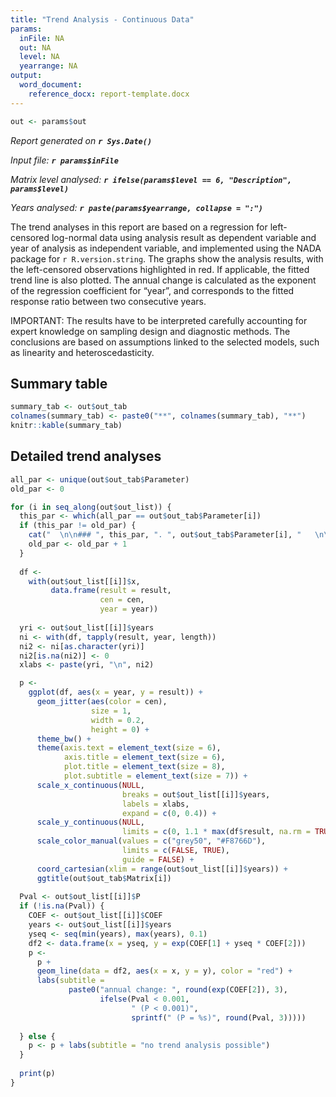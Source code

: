 ```yaml
---
title: "Trend Analysis - Continuous Data"
params:
  inFile: NA
  out: NA
  level: NA
  yearrange: NA
output:
  word_document:
    reference_docx: report-template.docx
---
```


```r
out <- params$out
```

_Report generated on **`r Sys.Date()`**_

_Input file: **`r params$inFile`**_

_Matrix level analysed: **`r ifelse(params$level == 6, "Description", params$level)`**_

_Years analysed: **`r paste(params$yearrange, collapse = ":")`**_

The trend analyses in this report are based on a regression for left-censored log-normal data using analysis result as dependent variable and year of analysis as independent variable, and implemented using the NADA package for `r R.version.string`. The graphs show the analysis results, with the left-censored observations highlighted in red. If applicable, the fitted trend line is also plotted. The annual change is calculated as the exponent of the regression coefficient for "year", and corresponds to the fitted response ratio between two consecutive years.

IMPORTANT: The results have to be interpreted carefully accounting for expert knowledge on sampling design and diagnostic methods. The conclusions are based on assumptions linked to the selected models, such as linearity and heteroscedasticity.

## Summary table

```r
summary_tab <- out$out_tab
colnames(summary_tab) <- paste0("**", colnames(summary_tab), "**")
knitr::kable(summary_tab)
```

## Detailed trend analyses

```r
all_par <- unique(out$out_tab$Parameter)
old_par <- 0

for (i in seq_along(out$out_list)) {
  this_par <- which(all_par == out$out_tab$Parameter[i])
  if (this_par != old_par) {
    cat("  \n\n### ", this_par, ". ", out$out_tab$Parameter[i], "   \n\n", sep = "")
    old_par <- old_par + 1
  }
  
  df <-
    with(out$out_list[[i]]$x,
         data.frame(result = result,
                    cen = cen,
                    year = year))
  
  yri <- out$out_list[[i]]$years
  ni <- with(df, tapply(result, year, length))
  ni2 <- ni[as.character(yri)]
  ni2[is.na(ni2)] <- 0
  xlabs <- paste(yri, "\n", ni2)

  p <-
    ggplot(df, aes(x = year, y = result)) +
      geom_jitter(aes(color = cen),
                  size = 1,
                  width = 0.2,
                  height = 0) +
      theme_bw() +
      theme(axis.text = element_text(size = 6),
            axis.title = element_text(size = 6),
            plot.title = element_text(size = 8),
            plot.subtitle = element_text(size = 7)) +
      scale_x_continuous(NULL,
                         breaks = out$out_list[[i]]$years,
                         labels = xlabs,
                         expand = c(0, 0.4)) +
      scale_y_continuous(NULL,
                         limits = c(0, 1.1 * max(df$result, na.rm = TRUE))) +
      scale_color_manual(values = c("grey50", "#F8766D"),
                         limits = c(FALSE, TRUE),
                         guide = FALSE) +
      coord_cartesian(xlim = range(out$out_list[[i]]$years)) +
      ggtitle(out$out_tab$Matrix[i])
  
  Pval <- out$out_list[[i]]$P
  if (!is.na(Pval)) {
    COEF <- out$out_list[[i]]$COEF
    years <- out$out_list[[i]]$years
    yseq <- seq(min(years), max(years), 0.1)
    df2 <- data.frame(x = yseq, y = exp(COEF[1] + yseq * COEF[2]))
    p <-
      p +
      geom_line(data = df2, aes(x = x, y = y), color = "red") +
      labs(subtitle =
             paste0("annual change: ", round(exp(COEF[2]), 3),
                    ifelse(Pval < 0.001,
                           " (P < 0.001)",
                           sprintf(" (P = %s)", round(Pval, 3)))))
    
  } else {
    p <- p + labs(subtitle = "no trend analysis possible")
  }
  
  print(p)
}
```
